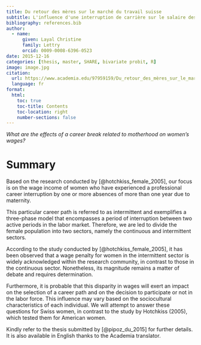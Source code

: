 ```yaml
---
title: Du retour des mères sur le marché du travail suisse
subtitle: L'influence d'une interruption de carrière sur le salaire des femmes
bibliography: references.bib
author: 
  - name:
      given: Layal Christine
      family: Lettry
      orcid: 0009-0008-6396-0523
date: 2015-12-16
categories: [thesis, master, SHARE, bivariate probit, R]
image: image.jpg
citation: 
  url: https://www.academia.edu/97959159/Du_retour_des_mères_sur_le_marché_du_travail_suisse_Linfluence_dune_interruption_de_carrière_sur_le_salaire_des_femmes
  language: fr
format:
  html:
    toc: true
    toc-title: Contents
    toc-location: right
    number-sections: false
---
```


*What are the effects of a career break related to motherhood on women's wages?*

# Summary
Based on the research conducted by [@hotchkiss_female_2005], our focus is on the wage income of women who have experienced a professional career interruption by one or more absences of more than one year due to maternity. 

This particular career path is referred to as intermittent and exemplifies a three-phase model that encompasses a period of interruption between two active periods in the labor market. Therefore, we are led to divide the female population into two sectors, namely the continuous and intermittent sectors.

According to the study conducted by [@hotchkiss_female_2005], it has been observed that a wage penalty for women in the intermittent sector is widely acknowledged within the research community, in contrast to those in the continuous sector. Nonetheless, its magnitude remains a matter of debate and requires determination. 

Furthermore, it is probable that this disparity in wages will exert an impact on the selection of a career path and on the decision to participate or not in the labor force. This influence may vary based on the sociocultural characteristics of each individual. We will attempt to answer these questions for Swiss women, in contrast to the study by Hotchkiss (2005), which tested them for American women.

Kindly refer to the thesis submitted by [@pipoz_du_2015] for further details. It is also available in English thanks to the Academia translator.




